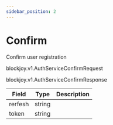```yaml
---
sidebar_position: 2
---
```



# Confirm

<ApiMethod method="rpc" name="Confirm" />

Confirm user registration

<ApiMethod method="requests" name="AuthServiceConfirmRequest" />

<VersionType>blockjoy.v1.AuthServiceConfirmRequest</VersionType>

<ApiMethod method="returns" name="AuthServiceConfirmResponse" />

<VersionType>blockjoy.v1.AuthServiceConfirmResponse</VersionType>

<CustomCodeBlock codes={codes} />

| Field   | Type   | Description |
| ------- | ------ | ----------- |
| rerfesh | string |             |
| token   | string |             |
